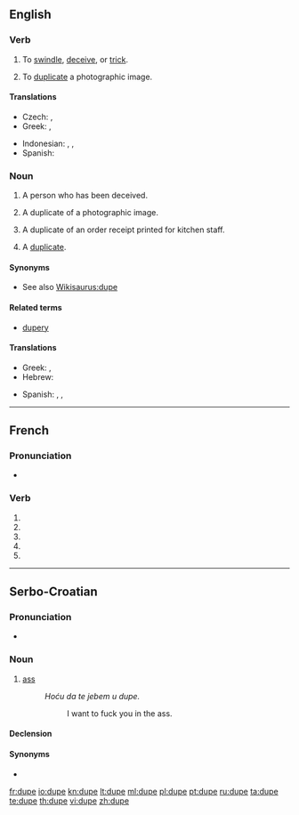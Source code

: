{{also|dupé}}
==English==

===Verb===
{{en-verb|dup|ing}}

# To [[swindle]], [[deceive]], or [[trick]].
# {{photography}} To [[duplicate]] a photographic image.

====Translations====
{{trans-top|to swindle, deceive, or trick}}
* Czech: {{t-|cs|oklamat}}, {{t-|cs|napálit}}
* Greek: {{t|el|κοροϊδεύω|tr=koro'iδévo}},  {{t+|el|εξαπατώ|tr=eksapató}}
{{trans-mid}}
* Indonesian: {{t-|id|tipu|alt=menipu|xs=Indonesian}}, {{t+|id|akal|alt=mengakali|xs=Indonesian}}, {{t+|id|bodoh|alt=membodohi|xs=Indonesian}}
* Spanish: {{t+|es|engañar}}
{{trans-bottom}}

===Noun===
{{en-noun}}

# A person who has been deceived.
# {{photography}} A duplicate of a photographic image.
# {{context|restaurant industry}} A duplicate of an order receipt printed for kitchen staff.
# {{informal}} A [[duplicate]].

====Synonyms====
* See also [[Wikisaurus:dupe]]

====Related terms====
* [[dupery]]

====Translations====
{{trans-top|deceived person}}
* Greek: {{t+|el|κορόιδο|n|tr=koró'iδo}}, {{t|el|αγαθιάρης|m|tr=agaθiáris}}
* Hebrew: {{t+|he|פראייר|m|tr=frayer}}
{{trans-mid}}
* Spanish: {{t-|es|incauto}},  {{t-|es|engrupido}},  {{t-|es|engañado|m}}
{{trans-bottom}}

----

==French==

===Pronunciation===
* {{IPA|lang=fr|/dyp/}}

===Verb===
{{fr-verb form}}

# {{conjugation of|duper||1|s|pres|ind|lang=fr}}
# {{conjugation of|duper||3|s|pres|ind|lang=fr}}
# {{conjugation of|duper||1|s|pres|sub|lang=fr}}
# {{conjugation of|duper||1|s|pres|sub|lang=fr}}
# {{conjugation of|duper||2|s|imp|lang=fr}}

----

==Serbo-Croatian==

===Pronunciation===
* {{IPA|/dûpe/|lang=sh}}

===Noun===
{{sh-noun|g=n|head=dȕpe|r|дупе|ду̏пе}}

# {{vulgar|lang=sh}} [[ass]]
#: ''Hoću da te jebem u dupe.''
#:: I want to fuck you in the ass.

====Declension====
{{sh-decl-noun
|dȕpe|dupèta
|dupeta|dupétā
|dupetu|dupetima
|dupe|dupeta
|dupe|dupeta
|dupetu|dupetima
|dupetom|dupetima
}}

====Synonyms====
* {{l|sh|guzica|gùzica}}

[[fr:dupe]]
[[io:dupe]]
[[kn:dupe]]
[[lt:dupe]]
[[ml:dupe]]
[[pl:dupe]]
[[pt:dupe]]
[[ru:dupe]]
[[ta:dupe]]
[[te:dupe]]
[[th:dupe]]
[[vi:dupe]]
[[zh:dupe]]